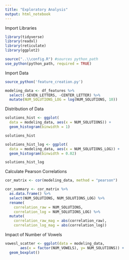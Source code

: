 ```yaml
---
title: "Exploratory Analysis"
output: html_notebook
---
```


Import Libraries


```r
library(tidyverse)
library(readxl)
library(reticulate)
library(ggplot2)

source("..\\config.R") #sources python_path
use_python(python_path, required = TRUE)

```

Import Data
```r
source_python('feature_creation.py')

modeling_data <- df_features %>%
  select(-SEVEN_LETTERS, -CENTER_LETTER) %>%
  mutate(NUM_SOLUTIONS_LOG = log(NUM_SOLUTIONS, 10))

```

Distribution of Data
```r
solutions_hist <- ggplot(
  data = modeling_data, aes(x = NUM_SOLUTIONS)) +
  geom_histogram(binwidth = 1)

solutions_hist

solutions_hist_log <- ggplot(
  data = modeling_data, aes(x = NUM_SOLUTIONS_LOG)) +
  geom_histogram(binwidth = 0.02)

solutions_hist_log
```

Calculate Pearson Correlations
```r
cor_matrix <- cor(modeling_data, method = "pearson")

cor_summary <- cor_matrix %>%
  as.data.frame() %>%
  select(NUM_SOLUTIONS, NUM_SOLUTIONS_LOG) %>%
  rename(
    correlation_raw = NUM_SOLUTIONS,
    correlation_log = NUM_SOLUTIONS_LOG) %>%
  mutate(
    correlation_raw_mag = abs(correlation_raw),
    correlation_log_mag = abs(correlation_log))
```

Impact of Number of Vowels
```r
vowesl_scatter <- ggplot(data = modeling_data,
       aes(x = factor(NUM_VOWELS), y= NUM_SOLUTIONS)) +
  geom_boxplot()

```

